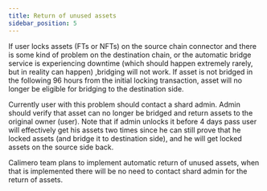 ```yaml
---
title: Return of unused assets
sidebar_position: 5
---
```


If user locks assets (FTs or NFTs) on the source chain connector and there is some kind of problem on the destination chain, or the automatic bridge service is experiencing downtime (which should happen extremely rarely, but in reality can happen)
,bridging will not work. If asset is not bridged in the following 96 hours from the initial locking transaction, asset will no longer be
eligible for bridging to the destination side.

Currently user with this problem should contact a shard admin. Admin should verify that asset can no longer be bridged and return assets to
the original owner (user). Note that if admin unlocks it before 4 days pass user will effectively get his assets two times since he can
still prove that he locked assets (and bridge it to destination side), and he will get locked assets on the source side back.

Calimero team plans to implement automatic return of unused assets, when that is implemented there will be no need to contact shard admin for the return of assets.
